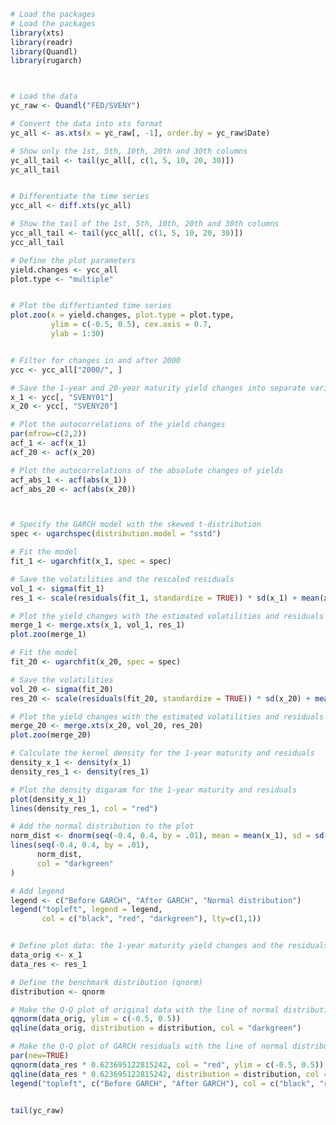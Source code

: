 ```r


# Load the packages
# Load the packages
library(xts)
library(readr)
library(Quandl)
library(rugarch)



# Load the data
yc_raw <- Quandl("FED/SVENY")

# Convert the data into xts format
yc_all <- as.xts(x = yc_raw[, -1], order.by = yc_raw$Date)

# Show only the 1st, 5th, 10th, 20th and 30th columns
yc_all_tail <- tail(yc_all[, c(1, 5, 10, 20, 30)])
yc_all_tail


# Differentiate the time series  
ycc_all <- diff.xts(yc_all)

# Show the tail of the 1st, 5th, 10th, 20th and 30th columns
ycc_all_tail <- tail(ycc_all[, c(1, 5, 10, 20, 30)])
ycc_all_tail

# Define the plot parameters
yield.changes <- ycc_all
plot.type <- "multiple"


# Plot the differtianted time series
plot.zoo(x = yield.changes, plot.type = plot.type, 
         ylim = c(-0.5, 0.5), cex.axis = 0.7, 
         ylab = 1:30)


# Filter for changes in and after 2000
ycc <- ycc_all["2000/", ]

# Save the 1-year and 20-year maturity yield changes into separate variables
x_1 <- ycc[, "SVENY01"]
x_20 <- ycc[, "SVENY20"]

# Plot the autocorrelations of the yield changes
par(mfrow=c(2,2))
acf_1 <- acf(x_1)
acf_20 <- acf(x_20)

# Plot the autocorrelations of the absolute changes of yields
acf_abs_1 <- acf(abs(x_1))
acf_abs_20 <- acf(abs(x_20))



# Specify the GARCH model with the skewed t-distribution
spec <- ugarchspec(distribution.model = "sstd")

# Fit the model
fit_1 <- ugarchfit(x_1, spec = spec)

# Save the volatilities and the rescaled residuals
vol_1 <- sigma(fit_1)
res_1 <- scale(residuals(fit_1, standardize = TRUE)) * sd(x_1) + mean(x_1)

# Plot the yield changes with the estimated volatilities and residuals
merge_1 <- merge.xts(x_1, vol_1, res_1)
plot.zoo(merge_1)

# Fit the model
fit_20 <- ugarchfit(x_20, spec = spec)

# Save the volatilities
vol_20 <- sigma(fit_20) 
res_20 <- scale(residuals(fit_20, standardize = TRUE)) * sd(x_20) + mean(x_20)

# Plot the yield changes with the estimated volatilities and residuals
merge_20 <- merge.xts(x_20, vol_20, res_20)
plot.zoo(merge_20)

# Calculate the kernel density for the 1-year maturity and residuals
density_x_1 <- density(x_1)
density_res_1 <- density(res_1)

# Plot the density digaram for the 1-year maturity and residuals
plot(density_x_1)
lines(density_res_1, col = "red")

# Add the normal distribution to the plot
norm_dist <- dnorm(seq(-0.4, 0.4, by = .01), mean = mean(x_1), sd = sd(x_1))
lines(seq(-0.4, 0.4, by = .01), 
      norm_dist, 
      col = "darkgreen"
)

# Add legend
legend <- c("Before GARCH", "After GARCH", "Normal distribution")
legend("topleft", legend = legend, 
       col = c("black", "red", "darkgreen"), lty=c(1,1))


# Define plot data: the 1-year maturity yield changes and the residuals 
data_orig <- x_1
data_res <- res_1

# Define the benchmark distribution (qnorm)
distribution <- qnorm

# Make the Q-Q plot of original data with the line of normal distribution
qqnorm(data_orig, ylim = c(-0.5, 0.5))
qqline(data_orig, distribution = distribution, col = "darkgreen")

# Make the Q-Q plot of GARCH residuals with the line of normal distribution
par(new=TRUE)
qqnorm(data_res * 0.623695122815242, col = "red", ylim = c(-0.5, 0.5))
qqline(data_res * 0.623695122815242, distribution = distribution, col = "darkgreen")
legend("topleft", c("Before GARCH", "After GARCH"), col = c("black", "red"), pch=c(1,1))


tail(yc_raw)
```











































